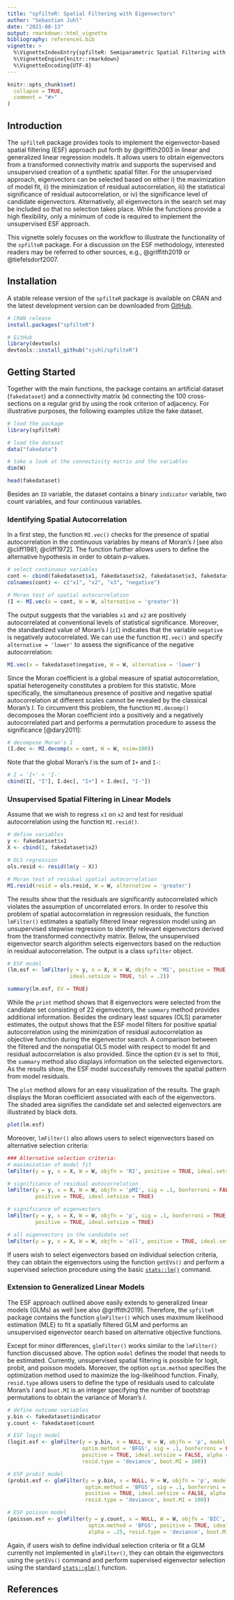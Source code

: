 ```yaml
---
title: "spfilteR: Spatial Filtering with Eigenvectors"
author: "Sebastian Juhl"
date: "2021-08-13"
output: rmarkdown::html_vignette
bibliography: references.bib
vignette: >
  %\VignetteIndexEntry{spfilteR: Semiparametric Spatial Filtering with Eigenvectors in (Generalized) Linear Models}
  %\VignetteEngine{knitr::rmarkdown}
  %\VignetteEncoding{UTF-8}
---
```


```r
knitr::opts_chunk$set(
  collapse = TRUE,
  comment = "#>"
)
```

## Introduction
The `spfilteR` package provides tools to implement the eigenvector-based spatial filtering (ESF) approach put forth by @griffith2003 in linear and generalized linear regression models. It allows users to obtain eigenvectors from a transformed connectivity matrix and supports the supervised and unsupervised creation of a synthetic spatial filter. For the unsupervised approach, eigenvectors can be selected based on either i) the maximization of model fit, ii) the minimization of residual autocorrelation, iii) the statistical significance of residual autocorrelation, or iv) the significance level of candidate eigenvectors. Alternatively, all eigenvectors in the search set may be included so that no selection takes place. While the functions provide a high flexibility, only a minimum of code is required to implement the unsupervised ESF approach.

This vignette solely focuses on the workflow to illustrate the functionality of the `spfilteR` package. For a discussion on the ESF methodology, interested readers may be referred to other sources, e.g., @griffith2019 or @tiefelsdorf2007.

## Installation
A stable release version of the `spfilteR` package is available on CRAN and the latest development version can be downloaded from [GitHub](https://github.com/sjuhl/spfilteR).

```r
# CRAN release
install.packages("spfilteR")

# GitHub
library(devtools)
devtools::install_github("sjuhl/spfilteR")
```

## Getting Started
Together with the main functions, the package contains an artificial dataset (`fakedataset`) and a connectivity matrix (`W`) connecting the 100 cross-sections on a regular grid by using the rook criterion of adjacency. For illustrative purposes, the following examples utilize the fake dataset.

```r
# load the package
library(spfilteR)

# load the dataset
data("fakedata")

# take a look at the connectivity matrix and the variables
dim(W)

head(fakedataset)
```

Besides an `ID` variable, the dataset contains a binary `indicator` variable, two count variables, and four continuous variables.

### Identifying Spatial Autocorrelation
In a first step, the function `MI.vec()` checks for the presence of spatial autocorrelation in the continuous variables by means of Moran's *I* [see also @cliff1981; @cliff1972]. The function further allows users to define the alternative hypothesis in order to obtain *p*-values.

```r
# select continuous variables
cont <- cbind(fakedataset$x1, fakedataset$x2, fakedataset$x3, fakedataset$negative)
colnames(cont) <- c("x1", "x2", "x3", "negative")

# Moran test of spatial autocorrelation
(I <- MI.vec(x = cont, W = W, alternative = 'greater'))
```

The output suggests that the variables `x1` and `x2` are positively autocorrelated at conventional levels of statistical significance. Moreover, the standardized value of Moran's *I* (`zI`) indicates that the variable `negative` is negatively autocorrelated. We can use the function `MI.vec()` and specify `alternative = 'lower'` to assess the significance of the negative autocorrelation:

```r
MI.vec(x = fakedataset$negative, W = W, alternative = 'lower')
```

Since the Moran coefficient is a global measure of spatial autocorrelation, spatial heterogeneity constitutes a problem for this statistic. More specifically, the simultaneous presence of positive and negative spatial autocorrelation at different scales cannot be revealed by the classical Moran's *I*. To circumvent this problem, the function `MI.decomp()` decomposes the Moran coefficient into a positively and a negatively autocorrelated part and performs a permutation procedure to assess the significance [@dary2011]:

```r
# decompose Moran's I
(I.dec <- MI.decomp(x = cont, W = W, nsim=100))
```

Note that the global Moran's *I* is the sum of `I+` and `I-`:

```r
# I = 'I+' + 'I-'
cbind(I[, "I"], I.dec[, "I+"] + I.dec[, "I-"])
```

### Unsupervised Spatial Filtering in Linear Models
Assume that we wish to regress `x1` on `x2` and test for residual autocorrelation using the function `MI.resid()`.

```r
# define variables
y <- fakedataset$x1
X <- cbind(1, fakedataset$x2)

# OLS regression
ols.resid <- resid(lm(y ~ X))

# Moran test of residual spatial autocorrelation
MI.resid(resid = ols.resid, W = W, alternative = 'greater')
```

The results show that the residuals are significantly autocorrelated which violates the assumption of uncorrelated errors. In order to resolve this problem of spatial autocorrelation in regression residuals, the function `lmFilter()` estimates a spatially filtered linear regression model using an unsupervised stepwise regression to identify relevant eigenvectors derived from the transformed connectivity matrix. Below, the unsupervised eigenvector search algorithm selects eigenvectors based on the reduction in residual autocorrelation. The output is a class `spfilter` object.

```r
# ESF model
(lm.esf <- lmFilter(y = y, x = X, W = W, objfn = 'MI', positive = TRUE,
                    ideal.setsize = TRUE, tol = .2))

summary(lm.esf, EV = TRUE)
```

While the `print` method shows that 8 eigenvectors were selected from the candidate set consisting of 22 eigenvectors, the `summary` method provides additional information. Besides the ordinary least squares (OLS) parameter estimates, the output shows that the ESF model filters for positive spatial autocorrelation using the minimization of residual autocorrelation as objective function during the eigenvector search. A comparison between the filtered and the nonspatial OLS model with respect to model fit and residual autocorrelation is also provided. Since the option `EV` is set to `TRUE`, the `summary` method also displays information on the selected eigenvectors. As the results show, the ESF model successfully removes the spatial pattern from model residuals.

The `plot` method allows for an easy visualization of the results. The graph displays the Moran coefficient associated with each of the eigenvectors. The shaded area signifies the candidate set and selected eigenvectors are illustrated by black dots.

```r
plot(lm.esf)
```

Moreover, `lmFilter()` also allows users to select eigenvectors based on alternative selection criteria:

```r
### Alternative selection criteria:
# maximization of model fit
lmFilter(y = y, x = X, W = W, objfn = 'R2', positive = TRUE, ideal.setsize = TRUE)

# significance of residual autocorrelation
lmFilter(y = y, x = X, W = W, objfn = 'pMI', sig = .1, bonferroni = FALSE,
         positive = TRUE, ideal.setsize = TRUE)

# significance of eigenvectors
lmFilter(y = y, x = X, W = W, objfn = 'p', sig = .1, bonferroni = TRUE,
         positive = TRUE, ideal.setsize = TRUE)

# all eigenvectors in the candidate set
lmFilter(y = y, x = X, W = W, objfn = 'all', positive = TRUE, ideal.setsize = TRUE)
```

If users wish to select eigenvectors based on individual selection criteria, they can obtain the eigenvectors using the function `getEVs()` and perform a supervised selection procedure using the basic [`stats::lm()`](https://www.rdocumentation.org/packages/stats/versions/3.6.2/topics/lm) command.

### Extension to Generalized Linear Models
The ESF approach outlined above easily extends to generalized linear models (GLMs) as well [see also @griffith2019]. Therefore, the `spfilteR` package contains the function `glmFilter()` which uses maximum likelihood estimation (MLE) to fit a spatially filtered GLM and performs an unsupervised eigenvector search based on alternative objective functions.

Except for minor differences, `glmFilter()` works similar to the `lmFilter()` function discussed above. The option `model` defines the model that needs to be estimated. Currently, unsupervised spatial filtering is possible for logit, probit, and poisson models. Moreover, the option `optim.method` specifies the optimization method used to maximize the log-likelihood function. Finally, `resid.type` allows users to define the type of residuals used to calculate Moran's *I* and `boot.MI` is an integer specifying the number of bootstrap permutations to obtain the variance of Moran's *I*.

```r
# define outcome variables
y.bin <- fakedataset$indicator
y.count <- fakedataset$count

# ESF logit model
(logit.esf <- glmFilter(y = y.bin, x = NULL, W = W, objfn = 'p', model = 'logit',
                        optim.method = 'BFGS', sig = .1, bonferroni = FALSE,
                        positive = TRUE, ideal.setsize = FALSE, alpha = .25,
                        resid.type = 'deviance', boot.MI = 100))

# ESF probit model
(probit.esf <- glmFilter(y = y.bin, x = NULL, W = W, objfn = 'p', model = 'probit',
                         optim.method = 'BFGS', sig = .1, bonferroni = FALSE,
                         positive = TRUE, ideal.setsize = FALSE, alpha = .25,
                         resid.type = 'deviance', boot.MI = 100))

# ESF poisson model
(poisson.esf <- glmFilter(y = y.count, x = NULL, W = W, objfn = 'BIC', model = 'poisson',
                          optim.method = 'BFGS', positive = TRUE, ideal.setsize = FALSE,
                          alpha = .25, resid.type = 'deviance', boot.MI = 100))
```

Again, if users wish to define individual selection criteria or fit a GLM currently not implemented in `glmFilter()`, they can obtain the eigenvectors using the `getEVs()` command and perform supervised eigenvector selection using the standard [```stats::glm()```](https://www.rdocumentation.org/packages/stats/versions/3.6.2/topics/glm) function.

## References
